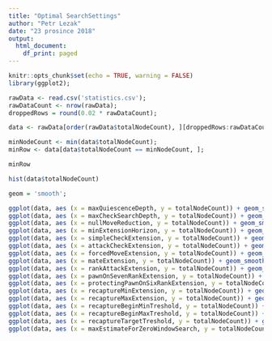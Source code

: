 ```yaml
---
title: "Optimal SearchSettings"
author: "Petr Lezak"
date: "23 prosince 2018"
output:
  html_document:
    df_print: paged
---
```


```r
knitr::opts_chunk$set(echo = TRUE, warning = FALSE)
library(ggplot2);
```

```r
rawData <- read.csv('statistics.csv');
rawDataCount <- nrow(rawData);
droppedRows = round(0.02 * rawDataCount);

data <- rawData[order(rawData$totalNodeCount), ][droppedRows:rawDataCount, ];

minNodeCount <- min(data$totalNodeCount);
minRow <- data[data$totalNodeCount == minNodeCount, ];

minRow
```

```r
hist(data$totalNodeCount)
```

```r
geom = 'smooth';

ggplot(data, aes (x = maxQuiescenceDepth, y = totalNodeCount)) + geom_smooth() + geom_point() + geom_vline(xintercept = minRow$maxQuiescenceDepth) + geom_hline(yintercept = minRow$totalNodeCount);
ggplot(data, aes (x = maxCheckSearchDepth, y = totalNodeCount)) + geom_smooth() + geom_point() + geom_vline(xintercept = minRow$maxCheckSearchDepth) + geom_hline(yintercept = minRow$totalNodeCount);
ggplot(data, aes (x = nullMoveReduction, y = totalNodeCount)) + geom_smooth() + geom_point() + geom_vline(xintercept = minRow$nullMoveReduction) + geom_hline(yintercept = minRow$totalNodeCount);
ggplot(data, aes (x = minExtensionHorizon, y = totalNodeCount)) + geom_smooth() + geom_point() + geom_vline(xintercept = minRow$minExtensionHorizon) + geom_hline(yintercept = minRow$totalNodeCount);
ggplot(data, aes (x = simpleCheckExtension, y = totalNodeCount)) + geom_smooth() + geom_point() + geom_vline(xintercept = minRow$simpleCheckExtension) + geom_hline(yintercept = minRow$totalNodeCount);
ggplot(data, aes (x = attackCheckExtension, y = totalNodeCount)) + geom_smooth() + geom_point() + geom_vline(xintercept = minRow$attackCheckExtension) + geom_hline(yintercept = minRow$totalNodeCount);
ggplot(data, aes (x = forcedMoveExtension, y = totalNodeCount)) + geom_smooth() + geom_point() + geom_vline(xintercept = minRow$forcedMoveExtension) + geom_hline(yintercept = minRow$totalNodeCount);
ggplot(data, aes (x = mateExtension, y = totalNodeCount)) + geom_smooth() + geom_point() + geom_vline(xintercept = minRow$mateExtension) + geom_hline(yintercept = minRow$totalNodeCount);
ggplot(data, aes (x = rankAttackExtension, y = totalNodeCount)) + geom_smooth() + geom_point() + geom_vline(xintercept = minRow$rankAttackExtension) + geom_hline(yintercept = minRow$totalNodeCount);
ggplot(data, aes (x = pawnOnSevenRankExtension, y = totalNodeCount)) + geom_smooth() + geom_point() + geom_vline(xintercept = minRow$pawnOnSevenRankExtension) + geom_hline(yintercept = minRow$totalNodeCount);
ggplot(data, aes (x = protectingPawnOnSixRankExtension, y = totalNodeCount)) + geom_smooth() + geom_point() + geom_vline(xintercept = minRow$protectingPawnOnSixRankExtension) + geom_hline(yintercept = minRow$totalNodeCount);
ggplot(data, aes (x = recaptureMinExtension, y = totalNodeCount)) + geom_smooth() + geom_point() + geom_vline(xintercept = minRow$recaptureMinExtension) + geom_hline(yintercept = minRow$totalNodeCount);
ggplot(data, aes (x = recaptureMaxExtension, y = totalNodeCount)) + geom_smooth() + geom_point() + geom_vline(xintercept = minRow$recaptureMaxExtension) + geom_hline(yintercept = minRow$totalNodeCount);
ggplot(data, aes (x = recaptureBeginMinTreshold, y = totalNodeCount)) + geom_smooth() + geom_point() + geom_vline(xintercept = minRow$recaptureBeginMinTreshold) + geom_hline(yintercept = minRow$totalNodeCount);
ggplot(data, aes (x = recaptureBeginMaxTreshold, y = totalNodeCount)) + geom_smooth() + geom_point() + geom_vline(xintercept = minRow$recaptureBeginMaxTreshold) + geom_hline(yintercept = minRow$totalNodeCount);
ggplot(data, aes (x = recaptureTargetTreshold, y = totalNodeCount)) + geom_smooth() + geom_point() + geom_vline(xintercept = minRow$recaptureTargetTreshold) + geom_hline(yintercept = minRow$totalNodeCount);
ggplot(data, aes (x = maxEstimateForZeroWindowSearch, y = totalNodeCount)) + geom_smooth() + geom_point() + geom_vline(xintercept = minRow$maxEstimateForZeroWindowSearch) + geom_hline(yintercept = minRow$totalNodeCount);
```

